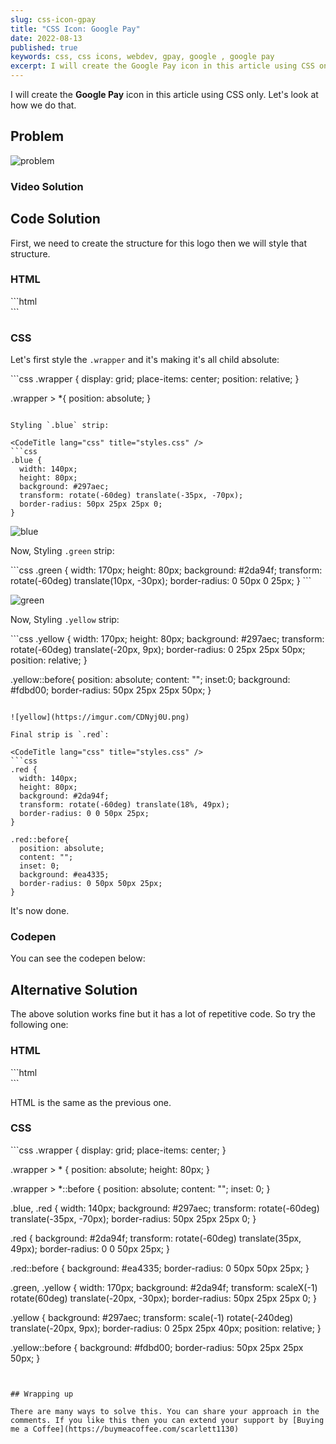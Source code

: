 ```yaml
---
slug: css-icon-gpay
title: "CSS Icon: Google Pay"
date: 2022-08-13
published: true
keywords: css, css icons, webdev, gpay, google , google pay
excerpt: I will create the Google Pay icon in this article using CSS only. Let's look at how we do that.
---
```


I will create the **Google Pay** icon in this article using CSS only. Let's look at how we do that.

## Problem 

![problem](https://imgur.com/JKi9Obf.png)


### Video Solution

<YouTube id="QFh6oJqeMyk" />

## Code Solution

First, we need to create the structure for this logo then we will style that structure.

### HTML

<CodeTitle lang="html" title="index.html" />
```html
<div class="wrapper">
  <div class="red"></div>
  <div class="yellow"></div>
  <div class="green"></div>
  <div class="blue"></div>
</div>
```

### CSS

Let's first style the `.wrapper` and it's making it's all child absolute:

<CodeTitle lang="css" title="styles.css" />
```css
.wrapper {
  display: grid;
  place-items: center;
  position: relative;
}

.wrapper > *{
  position: absolute;
}
```

Styling `.blue` strip: 

<CodeTitle lang="css" title="styles.css" />
```css
.blue {
  width: 140px;
  height: 80px;
  background: #297aec;
  transform: rotate(-60deg) translate(-35px, -70px);
  border-radius: 50px 25px 25px 0;
}
```

![blue](https://imgur.com/t1sB4sd.png)

Now, Styling `.green` strip: 

<CodeTitle lang="css" title="styles.css" />
```css 
.green {
  width: 170px;
  height: 80px;
  background: #2da94f;
  transform: rotate(-60deg) translate(10px, -30px);
  border-radius: 0 50px 0 25px;
}
```

![green](https://imgur.com/2slWANZ.png)


Now, Styling `.yellow` strip: 

<CodeTitle lang="css" title="styles.css" />
```css 
.yellow {
  width: 170px;
  height: 80px;
  background: #297aec;
  transform: rotate(-60deg) translate(-20px, 9px);
  border-radius: 0 25px 25px 50px;
  position: relative;
}

.yellow::before{
  position: absolute;
  content: "";
  inset:0;
  background: #fdbd00;
  border-radius: 50px 25px 25px 50px;
}
```

![yellow](https://imgur.com/CDNyj0U.png)

Final strip is `.red`:

<CodeTitle lang="css" title="styles.css" />
```css
.red {
  width: 140px;
  height: 80px;
  background: #2da94f;
  transform: rotate(-60deg) translate(18%, 49px);
  border-radius: 0 0 50px 25px;
}

.red::before{
  position: absolute;
  content: "";
  inset: 0;
  background: #ea4335;
  border-radius: 0 50px 50px 25px;
}
```

It's now done. 


### Codepen

You can see the codepen below:

<Codepen id="LYdBBZO" />


## Alternative Solution 
The above solution works fine but it has a lot of repetitive code. So try the following one:

### HTML 

<CodeTitle lang="html" title="index.html" />
```html
<div class="wrapper">
  <div class="red"></div>
  <div class="yellow"></div>
  <div class="green"></div>
  <div class="blue"></div>
</div>
```

HTML is the same as the previous one.


### CSS

<CodeTitle lang="css" title="styles.css" />
```css
.wrapper {
  display: grid;
  place-items: center;
}

.wrapper > * {
  position: absolute;
  height: 80px;
}

.wrapper > *::before {
  position: absolute;
  content: "";
  inset: 0;
}

.blue, .red {
  width: 140px;
  background: #297aec;
  transform: rotate(-60deg) translate(-35px, -70px);
  border-radius: 50px 25px 25px 0;
}

.red {
  background: #2da94f;
  transform: rotate(-60deg) translate(35px, 49px);
  border-radius: 0 0 50px 25px;
}

.red::before {
  background: #ea4335;
  border-radius: 0 50px 50px 25px;
}

.green, .yellow {
  width: 170px;
  background: #2da94f;
  transform: scaleX(-1) rotate(60deg) translate(-20px, -30px);
  border-radius: 50px 25px 25px 0;
}

.yellow {
  background: #297aec;
  transform: scale(-1) rotate(-240deg) translate(-20px, 9px);
  border-radius: 0 25px 25px 40px;
  position: relative;
}

.yellow::before {
  background: #fdbd00;
  border-radius: 50px 25px 25px 50px;
}
```


## Wrapping up

There are many ways to solve this. You can share your approach in the comments. If you like this then you can extend your support by [Buying me a Coffee](https://buymeacoffee.com/scarlett1130)



